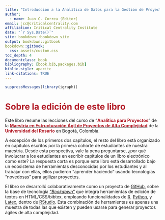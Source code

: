 ```yaml
---
title: "Introducción a la Analítica de Datos para la Gestión de Proyectos de Alta Complejidad"
author: 
  - name: Juan C. Correa (Editor)
email: jcc@criticalcentrality.com
affiliation: Critical Centrality Institute
date: "`r Sys.Date()`"
site: bookdown::bookdown_site
output: bookdown::gitbook
bookdown::gitbook:
  css: assets/custom.css
toc_depth: 4
documentclass: book
bibliography: [book.bib,packages.bib]
biblio-style: apacite
link-citations: TRUE
---
```




```r
suppressMessages(library(igraph))
```

# <span style="color: #b31e29;">Sobre la edición de este libro</span> {.unnumbered}

Este libro resume las lecciones del curso de "<span style="color: #b31e29;">**Analítica para Proyectos**</span>" de la [<span style="color: #b31e29;">**Maestría en Estructuración Ágil de Proyectos de Alta Complejidad**</span>](https://urosario.edu.co/en/node/681) de la
<span style="color: #b31e29;">**Universidad del Rosario**</span> en Bogotá, Colombia.

A excepción de los primeros dos capítulos, el resto del libro está organizado en capítulos escritos por la primera cohorte de estudiantes de nuestra maestría. Desde esta perspectiva, vale la pena preguntarse, ¿por qué involucrar a los estudiantes en escribir capítulos de un libro electrónico como este? La respuesta corta es porque este libro está desarrollado bajo un ecosistema de herramientas desconocidas por los estudiantes y al trabajar con ellas, ellos pudieron "aprender haciendo" usando tecnologías "novedosas" para agilizar proyectos.

El libro se desarrolló colaborativamente como un proyecto de [GitHub](https://github.com/), sobre la base de tecnología ["_Bookdown_"](https://www.gitbook.com/) que integra  herramientas de edición de textos en HTML/CSS/bibtex, empleando funcionalidades de [R](https://cran.rstudio.com/), [Python](https://www.python.org/), y [Latex](https://es.wikipedia.org/wiki/LaTeX), dentro de [RStudio](https://posit.co/download/rstudio-desktop/). Esta combinación de herramientas es apenas una muestra de todas las que existen y pueden usarse para generar proyectos ágiles de alta complejidad. 

